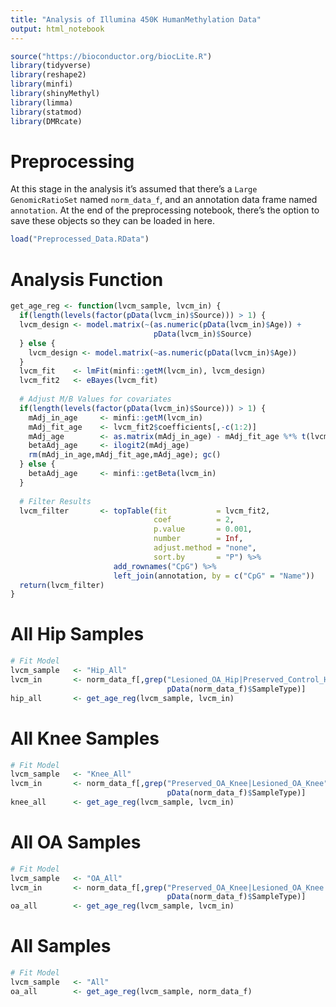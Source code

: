 ```yaml
---
title: "Analysis of Illumina 450K HumanMethylation Data"
output: html_notebook
---
```



```r
source("https://bioconductor.org/biocLite.R")
library(tidyverse)
library(reshape2)
library(minfi)
library(shinyMethyl)
library(limma)
library(statmod)
library(DMRcate)
```


# Preprocessing
At this stage in the analysis it's assumed that there's a `Large GenomicRatioSet` named `norm_data_f`, and an annotation data frame named `annotation`. At the end of the preprocessing notebook, there's the option to save these objects so they can be loaded in here.  

```r
load("Preprocessed_Data.RData")
```


# Analysis Function
```r
get_age_reg <- function(lvcm_sample, lvcm_in) {
  if(length(levels(factor(pData(lvcm_in)$Source))) > 1) {
  lvcm_design <- model.matrix(~(as.numeric(pData(lvcm_in)$Age)) +
                                pData(lvcm_in)$Source)
  } else {
    lvcm_design <- model.matrix(~as.numeric(pData(lvcm_in)$Age))
  }
  lvcm_fit    <- lmFit(minfi::getM(lvcm_in), lvcm_design)
  lvcm_fit2   <- eBayes(lvcm_fit)
  
  # Adjust M/B Values for covariates
  if(length(levels(factor(pData(lvcm_in)$Source))) > 1) {
    mAdj_in_age     <- minfi::getM(lvcm_in)
    mAdj_fit_age    <- lvcm_fit2$coefficients[,-c(1:2)]
    mAdj_age        <- as.matrix(mAdj_in_age) - mAdj_fit_age %*% t(lvcm_design[,-c(1:2)])
    betaAdj_age     <- ilogit2(mAdj_age)
    rm(mAdj_in_age,mAdj_fit_age,mAdj_age); gc()
  } else {
    betaAdj_age     <- minfi::getBeta(lvcm_in)
  }
  
  # Filter Results 
  lvcm_filter       <- topTable(fit           = lvcm_fit2,
                                coef          = 2,
                                p.value       = 0.001,
                                number        = Inf,
                                adjust.method = "none",
                                sort.by       = "P") %>% 
                       add_rownames("CpG") %>% 
                       left_join(annotation, by = c("CpG" = "Name"))
  return(lvcm_filter)
}
```




# All Hip Samples
```r
# Fit Model
lvcm_sample   <- "Hip_All"
lvcm_in       <- norm_data_f[,grep("Lesioned_OA_Hip|Preserved_Control_Hip|Preserved_OA_Hip", 
                                   pData(norm_data_f)$SampleType)]
hip_all       <- get_age_reg(lvcm_sample, lvcm_in)
```


# All Knee Samples
```r
# Fit Model
lvcm_sample   <- "Knee_All"
lvcm_in       <- norm_data_f[,grep("Preserved_OA_Knee|Lesioned_OA_Knee", 
                                   pData(norm_data_f)$SampleType)]
knee_all      <- get_age_reg(lvcm_sample, lvcm_in)
```



# All OA Samples
```r
# Fit Model
lvcm_sample   <- "OA_All"
lvcm_in       <- norm_data_f[,grep("Preserved_OA_Knee|Lesioned_OA_Knee|Lesioned_OA_Hip|Preserved_OA_Hip", 
                                   pData(norm_data_f)$SampleType)]
oa_all        <- get_age_reg(lvcm_sample, lvcm_in)
```


# All Samples
```r
# Fit Model
lvcm_sample   <- "All"
oa_all        <- get_age_reg(lvcm_sample, norm_data_f)
```


